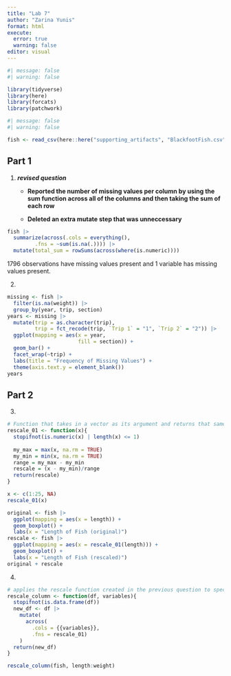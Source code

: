 ```yaml
---
title: "Lab 7"
author: "Zarina Yunis"
format: html
execute:
  error: true
  warning: false
editor: visual
---
```


```r
#| message: false
#| warning: false

library(tidyverse)
library(here)
library(forcats)
library(patchwork)
```

```r
#| message: false
#| warning: false

fish <- read_csv(here::here("supporting_artifacts", "BlackfootFish.csv"))
```

## Part 1

1.  ***revised question***

    -   **Reported the number of missing values per column by using the sum function across all of the columns and then taking the sum of each row**

    -   **Deleted an extra mutate step that was unneccessary**

```r
fish |>
  summarize(across(.cols = everything(),
         .fns = ~sum(is.na(.)))) |> 
  mutate(total_sum = rowSums(across(where(is.numeric))))
```

1796 observations have missing values present and 1 variable has missing values present.

2.  

```r
missing <- fish |>
  filter(is.na(weight)) |> 
  group_by(year, trip, section)
years <- missing |> 
  mutate(trip = as.character(trip),
         trip = fct_recode(trip, `Trip 1` = "1", `Trip 2` = "2")) |> 
  ggplot(mapping = aes(x = year,
                       fill = section)) +
  geom_bar() +
  facet_wrap(~trip) +
  labs(title = "Frequency of Missing Values") +
  theme(axis.text.y = element_blank())
years
```

## Part 2

3.  

```r
# Function that takes in a vector as its argument and returns that same vector rescaled by subtracting each value by the minimum and dividing by the range of values in the vector
rescale_01 <- function(x){
  stopifnot(is.numeric(x) | length(x) <= 1)
  
  my_max = max(x, na.rm = TRUE)
  my_min = min(x, na.rm = TRUE)
  range = my_max - my_min
  rescale = (x - my_min)/range
  return(rescale)
}

x <- c(1:25, NA)
rescale_01(x)

original <- fish |> 
  ggplot(mapping = aes(x = length)) +
  geom_boxplot() +
  labs(x = "Length of Fish (original)")
rescale <- fish |> 
  ggplot(mapping = aes(x = rescale_01(length))) +
  geom_boxplot() +
  labs(x = "Length of Fish (rescaled)")
original + rescale
```

4.  

```r
# applies the rescale function created in the previous question to specified variables. The function takes in a dataframe and column names meant to be rescaled
rescale_column <- function(df, variables){
  stopifnot(is.data.frame(df))
  new_df <- df |> 
    mutate(
      across(
        .cols = {{variables}},
        .fns = rescale_01)
    )
  return(new_df)
}

rescale_column(fish, length:weight)
```

